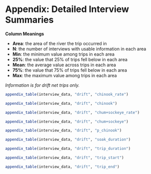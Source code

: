 
\clearpage
\setcounter{figure}{0}
\setcounter{table}{0}
\renewcommand\thefigure{A\arabic{figure}}
\renewcommand\thetable{A\arabic{table}}

# Appendix: Detailed Interview Summaries {-}

**Column Meanings**

* **Area**: the area of the river the trip occurred in
* **N**: the number of interviews with usable information in each area
* **Min**: the minimum value among trips in each area
* **25%**: the value that 25% of trips fell below in each area
* **Mean**: the average value across trips in each area
* **75%**: the value that 75% of trips fell below in each area
* **Max**: the maximum value among trips in each area

_Information is for drift net trips only._

```r
appendix_table(interview_data, "drift", "chinook_rate")
```

```r
appendix_table(interview_data, "drift", "chinook")
```

```r
appendix_table(interview_data, "drift", "chum+sockeye_rate")
```

```r
appendix_table(interview_data, "drift", "chum+sockeye")
```

```r
appendix_table(interview_data, "drift", "p_chinook")
```

```r
appendix_table(interview_data, "drift", "soak_duration")
```

```r
appendix_table(interview_data, "drift", "trip_duration")
```

```r
appendix_table(interview_data, "drift", "trip_start")
```

```r
appendix_table(interview_data, "drift", "trip_end")
```

